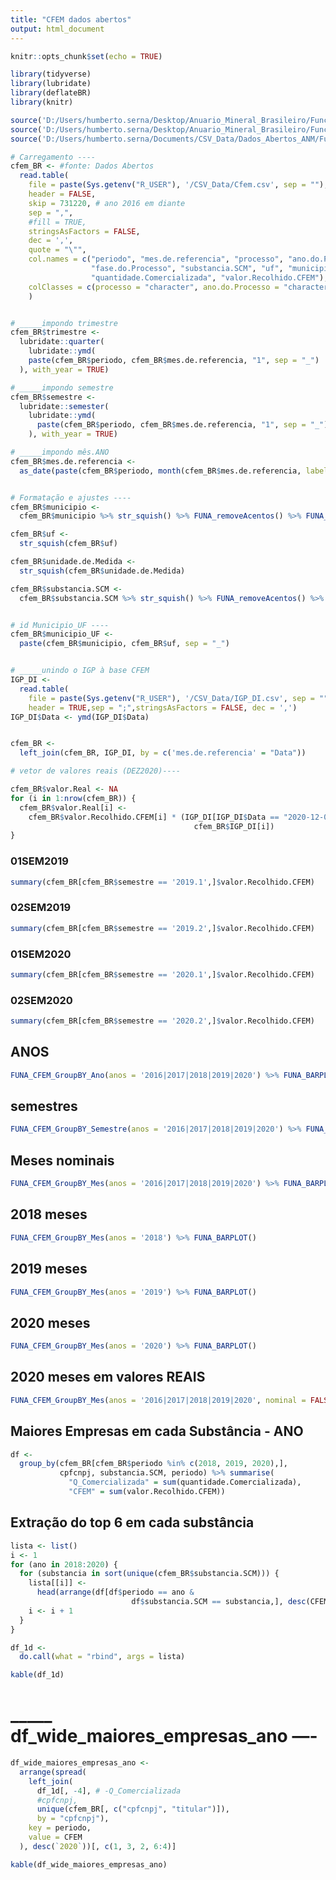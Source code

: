---
title: "CFEM dados abertos"
output: html_document
---

```{r setup, include=FALSE}
knitr::opts_chunk$set(echo = TRUE)

library(tidyverse)
library(lubridate)
library(deflateBR)
library(knitr)

source('D:/Users/humberto.serna/Desktop/Anuario_Mineral_Brasileiro/Funcoes_de_Formatacao_Estilo/Funcoes_de_Formatacao_Estilo.r')
source('D:/Users/humberto.serna/Desktop/Anuario_Mineral_Brasileiro/Funcoes_de_Formatacao_Estilo/graficos_AMB.r')
source('D:/Users/humberto.serna/Documents/CSV_Data/Dados_Abertos_ANM/Funcoes_CFEM.R')

# Carregamento ----
cfem_BR <- #fonte: Dados Abertos
  read.table(
    file = paste(Sys.getenv("R_USER"), '/CSV_Data/Cfem.csv', sep = ""),
    header = FALSE,
    skip = 731220, # ano 2016 em diante
    sep = ",",
    #fill = TRUE,
    stringsAsFactors = FALSE,
    dec = ',',
    quote = "\"",
    col.names = c("periodo", "mes.de.referencia", "processo", "ano.do.Processo", "tipo.PF.PJ", "cpfcnpj", "titular", 
                  "fase.do.Processo", "substancia.SCM", "uf", "municipio", "unidade.de.Medida", 
                  "quantidade.Comercializada", "valor.Recolhido.CFEM"),
    colClasses = c(processo = "character", ano.do.Processo = "character")
    )


# _____impondo trimestre
cfem_BR$trimestre <-
  lubridate::quarter(
    lubridate::ymd(
    paste(cfem_BR$periodo, cfem_BR$mes.de.referencia, "1", sep = "_")
  ), with_year = TRUE)

# _____impondo semestre
cfem_BR$semestre <-
  lubridate::semester(
    lubridate::ymd(
      paste(cfem_BR$periodo, cfem_BR$mes.de.referencia, "1", sep = "_")
    ), with_year = TRUE)

# _____impondo mês.ANO
cfem_BR$mes.de.referencia <-
  as_date(paste(cfem_BR$periodo, month(cfem_BR$mes.de.referencia, label = TRUE),"1",   sep = "-")) 


# Formatação e ajustes ----
cfem_BR$municipio <- 
  cfem_BR$municipio %>% str_squish() %>% FUNA_removeAcentos() %>% FUNA_minusculas()

cfem_BR$uf <- 
  str_squish(cfem_BR$uf)

cfem_BR$unidade.de.Medida <- 
  str_squish(cfem_BR$unidade.de.Medida)

cfem_BR$substancia.SCM <- 
  cfem_BR$substancia.SCM %>% str_squish() %>% FUNA_removeAcentos() %>% gsub(pattern = ";", replacement = "") %>% FUNA_minusculas()


# id Municipio_UF ----
cfem_BR$municipio_UF <- 
  paste(cfem_BR$municipio, cfem_BR$uf, sep = "_")


# _____unindo o IGP à base CFEM
IGP_DI <-
  read.table(
    file = paste(Sys.getenv("R_USER"), '/CSV_Data/IGP_DI.csv', sep = ""),
    header = TRUE,sep = ";",stringsAsFactors = FALSE, dec = ',')
IGP_DI$Data <- ymd(IGP_DI$Data)


cfem_BR <-
  left_join(cfem_BR, IGP_DI, by = c('mes.de.referencia' = "Data"))

# vetor de valores reais (DEZ2020)---- 

cfem_BR$valor.Real <- NA
for (i in 1:nrow(cfem_BR)) {
  cfem_BR$valor.Real[i] <-
    cfem_BR$valor.Recolhido.CFEM[i] * (IGP_DI[IGP_DI$Data == "2020-12-01", "IGP_DI"] /
                                         cfem_BR$IGP_DI[i])
}


```

### 01SEM2019
```{r cfem, echo=FALSE, message=FALSE, warning=FALSE}
summary(cfem_BR[cfem_BR$semestre == '2019.1',]$valor.Recolhido.CFEM)
```
### 02SEM2019
```{r echo=FALSE, message=FALSE, warning=FALSE}
summary(cfem_BR[cfem_BR$semestre == '2019.2',]$valor.Recolhido.CFEM)
```
### 01SEM2020
```{r echo=FALSE, message=FALSE, warning=FALSE}
summary(cfem_BR[cfem_BR$semestre == '2020.1',]$valor.Recolhido.CFEM)
```
### 02SEM2020
```{r echo=FALSE, message=FALSE, warning=FALSE}
summary(cfem_BR[cfem_BR$semestre == '2020.2',]$valor.Recolhido.CFEM)
```

## ANOS
```{r echo=FALSE, message=FALSE, warning=FALSE}
FUNA_CFEM_GroupBY_Ano(anos = '2016|2017|2018|2019|2020') %>% FUNA_BARPLOT()
```

## semestres
```{r, echo=FALSE, message=FALSE, warning=FALSE}
FUNA_CFEM_GroupBY_Semestre(anos = '2016|2017|2018|2019|2020') %>% FUNA_BARPLOT()
```

## Meses nominais
```{r echo=FALSE, message=FALSE, warning=FALSE}
FUNA_CFEM_GroupBY_Mes(anos = '2016|2017|2018|2019|2020') %>% FUNA_BARPLOT()
```



## 2018 meses
```{r, echo=FALSE, message=FALSE, warning=FALSE}
FUNA_CFEM_GroupBY_Mes(anos = '2018') %>% FUNA_BARPLOT()
```


## 2019 meses
```{r echo=FALSE, message=FALSE, warning=FALSE}
FUNA_CFEM_GroupBY_Mes(anos = '2019') %>% FUNA_BARPLOT()
```


## 2020 meses
```{r echo=FALSE, message=FALSE, warning=FALSE}
FUNA_CFEM_GroupBY_Mes(anos = '2020') %>% FUNA_BARPLOT()
```


## 2020 meses em valores REAIS
```{r Meses em valores reais, echo=FALSE, message=FALSE, warning=FALSE}

FUNA_CFEM_GroupBY_Mes(anos = '2016|2017|2018|2019|2020', nominal = FALSE) %>% FUNA_BARPLOT()

```


## Maiores Empresas em cada Substância - ANO 
```{r Maiores Empresas em cada Substância - ANO, echo=FALSE}


df <-
  group_by(cfem_BR[cfem_BR$periodo %in% c(2018, 2019, 2020),],
           cpfcnpj, substancia.SCM, periodo) %>% summarise(
             "Q_Comercializada" = sum(quantidade.Comercializada),
             "CFEM" = sum(valor.Recolhido.CFEM))

```


## Extração do top 6 em cada substância 
```{r  Extração do top 6 em cada substância , echo=FALSE}

lista <- list()
i <- 1
for (ano in 2018:2020) {
  for (substancia in sort(unique(cfem_BR$substancia.SCM))) {
    lista[[i]] <-
      head(arrange(df[df$periodo == ano &
                           df$substancia.SCM == substancia,], desc(CFEM)))
    i <- i + 1
  }
}

df_1d <- 
  do.call(what = "rbind", args = lista)

kable(df_1d)

```



# _____ df_wide_maiores_empresas_ano ----
```{r maiores_empresas_ano_wide, echo=FALSE}

df_wide_maiores_empresas_ano <-
  arrange(spread(
    left_join(
      df_1d[, -4], # -Q_Comercializada
      #cpfcnpj,
      unique(cfem_BR[, c("cpfcnpj", "titular")]), 
      by = "cpfcnpj"),  
    key = periodo,
    value = CFEM
  ), desc(`2020`))[, c(1, 3, 2, 6:4)]

kable(df_wide_maiores_empresas_ano)

```


